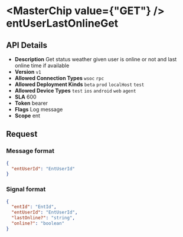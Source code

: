 
# <MasterChip value={"GET"} /> entUserLastOnlineGet

## API Details

- **Description** Get status weather given user is online or not and last online time if available
- **Version** `v1`
- **Allowed Connection Types** `wsoc` `rpc` 
- **Allowed Deployment Kinds** `beta` `prod` `localHost` `test` 
- **Allowed Device Types** `test` `ios` `android` `web` `agent` 
- **SLA** 600
- **Token** bearer
- **Flags** Log message
- **Scope** ent


## Request

### Message format

```json
{
  "entUserId": "EntUserId"
}
```

### Signal format

```json
{
  "entId": "EntId",
  "entUserId": "EntUserId",
  "lastOnline?": "string",
  "online?": "boolean"
}
```


